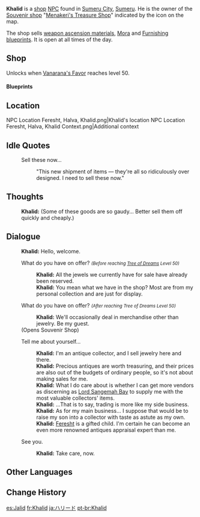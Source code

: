 {{Character Infobox
|type             = Open-World NPC
|image            = NPC Khalid.png
|affiliation      = 
|region           = Sumeru
|location         = Sumeru
|title            = Jeweler
|ancestry         =
|father           = 
|mother           = 
|spouse           = 
|sibling          = 
|child            = Feresht
|relative         = 
|voiceEN          = 
|voiceCN          = 
|voiceJP          = 
|voiceKR          = 
|dialoguereward   = 
}}
'''Khalid''' is a [[shop]] [[NPC]] found in [[Sumeru City]], [[Sumeru]]. He is the owner of the [[Souvenir Shop|Souvenir shop]] "[[Menakeri's Treasure Shop]]" indicated by the {{DIcon|Souvenir}} icon on the map.

The shop sells [[Weapon Ascension Material|weapon ascension materials]], [[Mora]] and [[Furnishing Blueprint|Furnishing blueprints]]. It is open at all times of the day.

==Shop==
Unlocks when [[Vanarana's Favor]] reaches level 50.
{{Shop/Header|currency=Dendro Sigil|total=1|vendor=Khalid}}
{{Shop|Copper Talisman of the Forest Dew|2|5|total=1|x=3}}
{{Shop|Oasis Garden's Reminiscence|2|5|total=1|x=3}}
{{Shop|Echo of Scorching Might|2|5|total=1|x=3}}
{{Shop|Mora|2|20|total=1|x=10,000}}
{{Shop|Mora|1|inf=1|total=1|x=3,000}}
{{Shop/Footer|total=70+}}

====Blueprints====
{{Shop/Header|currency=Dendro Sigil|total=1|vendor=Khalid}}
{{Shop|Brightwood Fabric Box Platform|5|1|total=1|blueprint=1}}
{{Shop|Hued Vase: Eventide|10|1|total=1|blueprint=1}}
{{Shop|"In Drink's Clarity"|10|1|total=1|blueprint=1}}
{{Shop|"The Dust Differential"|10|1|total=1|blueprint=1}}
{{Shop|Hued Vase: Ajilenakh|10|1|total=1|blueprint=1}}
{{Shop|Hued Vase: Crimson Sands|10|1|total=1|blueprint=1}}
{{Shop|Karmaphala Wood Bulk Goods Berth|10|1|total=1|blueprint=1}}
{{Shop|Brightwood Self-Tightening Wine Buckets|10|1|total=1|blueprint=1}}
{{Shop|Adhigama Wood Open-Air Food Stall|10|1|total=1|blueprint=1}}
{{Shop|"Light's Constancy"|10|1|total=1|blueprint=1}}
{{Shop/Footer|total=95}}
<!-- Do not remove the header "Blueprints". This section is transcluded on the Blueprints page. -->
==Location==
<gallery>
NPC Location Feresht, Halva, Khalid.png|Khalid's location
NPC Location Feresht, Halva, Khalid Context.png|Additional context
</gallery>
<!--
==Profile==
''(To be added.)''

===Appearance===
''(To be added.)''

==Quests and Events==
{{Quests and Events}}
-->
==Idle Quotes==
{{Dialogue Start}}
: {{DIcon|Idle}} Sell these now...
:: {{A|VO Khalid 01.ogg}} "This new shipment of items &mdash; they're all so ridiculously over designed. I need to sell these now."
{{Dialogue End}}

==Thoughts==
{{All Schemes to Know Explanation|name=Khalid}}
:{{A|VO Khalid All Schemes to Know 01.ogg}} '''Khalid:''' (Some of these goods are so gaudy... Better sell them off quickly and cheaply.)

==Dialogue==
{{Dialogue Start}}
:'''Khalid:''' Hello, welcome.
:{{DIcon|Souvenir}} What do you have on offer? ''<small>(Before reaching [[Tree of Dreams]] Level 50)</small>''
::'''Khalid:''' All the jewels we currently have for sale have already been reserved.
::'''Khalid:''' You mean what we have in the shop? Most are from my personal collection and are just for display.
:{{DIcon|Souvenir}} What do you have on offer? ''<small>(After reaching Tree of Dreams Level 50)</small>''
::'''Khalid:''' We'll occasionally deal in merchandise other than jewelry. Be my guest.
:;(Opens Souvenir Shop)
:{{DIcon}} Tell me about yourself...
::'''Khalid:''' I'm an antique collector, and I sell jewelry here and there.
::'''Khalid:''' Precious antiques are worth treasuring, and their prices are also out of the budgets of ordinary people, so it's not about making sales for me.
::'''Khalid:''' What I do care about is whether I can get more vendors as discerning as [[Dori|Lord Sangemah Bay]] to supply me with the most valuable collectors' items.
::'''Khalid:''' ...That is to say, trading is more like my side business.
::'''Khalid:''' As for my main business... I suppose that would be to raise my son into a collector with taste as astute as my own.
::'''Khalid:''' [[Feresht]] is a gifted child. I'm certain he can become an even more renowned antiques appraisal expert than me.
:{{DIcon}} See you.
::'''Khalid:''' Take care, now.
{{Dialogue End}}
<!--
==Event Dialogue==
===Event Name===
{{Dialogue Start}}
:'''{{subst:PAGENAME}}:'''
{{Dialogue End}}

==Trivia==
*
-->

==Other Languages==
{{Other Languages
|default_hidden = 1
|en      = Khalid
|zhs     = 哈立德
|zhs_rm  = Hālìdé
|zht     = 哈立德
|zht_rm  = Hālìdé
|ja      = ハリード
|ja_rm   = Hariido
|ko      = 할리드
|es      = Jalid
|fr      = Khalid
|ru      = Халид
|th      = Khalid
|vi      = Khalid
|de      = Khalid
|id      = Khalid
|pt      = Khalid
|tr      = Khalid
|it      = Khalid
}}

==Change History==
{{Change History|3.0}}
<!--
==References==
{{Reflist}}
-->

[[es:Jalid]]
[[fr:Khalid]]
[[ja:ハリード]]
[[pt-br:Khalid]]